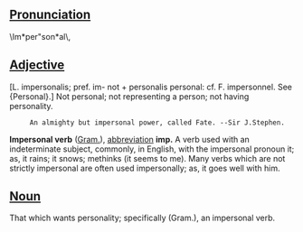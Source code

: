 ==[[Pronunciation]]==
\Im*per"son*al\,

==[[Adjective]]==
[L. impersonalis; pref. im- not +
personalis personal: cf. F. impersonnel. See {Personal}.]
Not personal; not representing a person; not having
personality.

      An almighty but impersonal power, called Fate. --Sir J.Stephen.

'''Impersonal verb''' ([[Gram.]]), [[abbreviation]] '''imp.''' A verb used with an indeterminate subject, commonly, in English, with the impersonal pronoun it; as, it rains; it snows; methinks (it seems to me). Many verbs which are not strictly impersonal are often used impersonally; as, it goes well with him.

==[[Noun]]==
That which wants personality; specifically (Gram.), an impersonal verb.